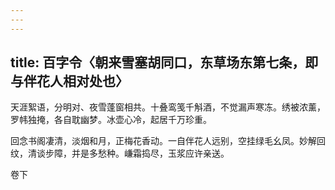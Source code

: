 ```yaml
---
---
---
```

title: 百字令〈朝来雪塞胡同口，东草场东第七条，即与伴花人相对处也〉
---



天涯絮语，分明对、夜雪蓬窗相共。十叠鸾笺千斛酒，不觉漏声寒冻。绣被浓薰，罗帏独掩，各自耽幽梦。冰壶心冷，起居千万珍重。

回念书阁凄清，淡烟和月，正梅花香动。一自伴花人远别，空挂绿毛幺凤。妙解回纹，清谈步障，并是多愁种。嵰霜捣尽，玉浆应许亲送。

卷下